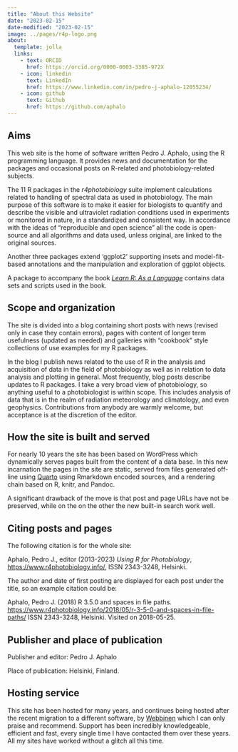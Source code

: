 ```yaml
---
title: "About this Website"
date: "2023-02-15"
date-modified: "2023-02-15"
image: ../pages/r4p-logo.png
about:
  template: jolla
  links:
    - text: ORCID
      href: https://orcid.org/0000-0003-3385-972X
    - icon: linkedin
      text: LinkedIn
      href: https://www.linkedin.com/in/pedro-j-aphalo-12055234/
    - icon: github
      text: Github
      href: https://github.com/aphalo
---
```


## Aims

This web site is the home of software written Pedro J. Aphalo, using the R programming language. It provides news and documentation for the packages and occasional posts on R-related and photobiology-related subjects.

The 11 R packages in the _r4photobiology_ suite implement calculations related to handling of spectral data as used in photobiology. The main purpose of this software is to make it easier for biologists to quantify and describe the visible and ultraviolet radiation conditions used in experiments or monitored in nature, in a standardized and consistent way. In accordance with the ideas of "reproducible and open science" all the code is open-source and all algorithms and data used, unless original, are linked to the original sources.

Another three packages extend 'ggplot2' supporting insets and model-fit-based annotations and the manipulation and exploration of ggplot objects.

A package to accompany the book [_Learn R: As a Language_](https://www.r4photobiology.info/category/learn-r-as-a-language/) contains data sets and scripts used in the book.

## Scope and organization

The site is divided into a blog containing short posts with news (revised only in case they contain errors), pages with content of longer term usefulness (updated as needed) and galleries with "cookbook" style collections of use examples for my R packages.

In the blog I publish news related to the use of R in the analysis and acquisition of data in the field of photobiology as well as in relation to data analysis and plotting in general. Most frequently, blog posts describe updates to R packages. I take a very broad view of photobiology, so anything useful to a photobiologist is within scope. This includes analysis of data that is in the realm of radiation meteorology and climatology, and even geophysics. Contributions from anybody are warmly welcome, but acceptance is at the discretion of the editor.

## How the site is built and served

For nearly 10 years the site has been based on WordPress which dynamically serves pages built from the content of a data base. In this new incarnation the pages in the site are static, served from files generated off-line using [Quarto](https://quarto.org/) using Rmarkdown encoded sources, and a rendering chain based on R, knitr, and Pandoc.

A significant drawback of the move is that post and page URLs have not be preserved, while on the on the other the new built-in search work well.

## Citing posts and pages

The following citation is for the whole site:

Aphalo, Pedro J., editor (2013-2023) _Using R for Photobiology_, [https://www.r4photobiology.info/](https://www.r4photobiology.info/), ISSN 2343-3248, Helsinki.

The author and date of first posting are displayed for each post under the title, so an example citation could be:

Aphalo, Pedro J. (2018) R 3.5.0 and spaces in file paths. [https://www.r4photobiology.info/2018/05/r-3-5-0-and-spaces-in-file-paths/](https://www.r4photobiology.info/2018/05/r-3-5-0-and-spaces-in-file-paths/) ISSN 2343-3248, Helsinki. Visited on 2018-05-25.

## Publisher and place of publication

Publisher and editor: Pedro J. Aphalo

Place of publication: Helsinki, Finland.

## Hosting service

This site has been hosted for many years, and continues being hosted after the
recent migration to a different software, by [Webbinen](https://webbinen.net)
which I can only praise and recommend. Support has been incredibly
knowledgeable, efficient and fast, every single time I have contacted them over
these years. All my sites have worked without a glitch all this time.
